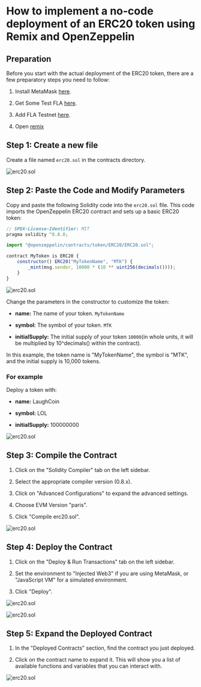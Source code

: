 # How to implement a no-code deployment of an ERC20 token using Remix and OpenZeppelin

## Preparation

Before you start with the actual deployment of the ERC20 token, there are a few preparatory steps you need to follow:

1. Install MetaMask [here](https://metamask.io/).

2. Get Some Test FLA [here](https://flafaucet.dev/).

3. Add FLA Testnet [here](/networks/rpc.mdx).

4. Open [remix](https://remix.ethereum.org/)

## Step 1: Create a new file

Create a file named `erc20.sol` in the contracts directory.

![erc20.sol](/images/erc20_1.png)

## Step 2: Paste the Code and Modify Parameters

Copy and paste the following Solidity code into the `erc20.sol` file. This code imports the OpenZeppelin ERC20 contract and sets up a basic ERC20 token:

``` js copy
// SPDX-License-Identifier: MIT
pragma solidity ^0.8.0;

import "@openzeppelin/contracts/token/ERC20/ERC20.sol";

contract MyToken is ERC20 {
    constructor() ERC20("MyTokenName", "MTK") {
        _mint(msg.sender, 10000 * (10 ** uint256(decimals())));
    }
}
```

![erc20.sol](/images/erc20_2.png)


Change the parameters in the constructor to customize the token:

- **name:** The name of your token. `MyTokenName`

- **symbol:** The symbol of your token. `MTK`

- **initialSupply:** The initial supply of your token `10000`(in whole units, it will be multiplied by 10^decimals() within the contract).

In this example, the token name is "MyTokenName", the symbol is "MTK", and the initial supply is 10,000 tokens.

### For example

Deploy a token with:

 - **name:** LaughCoin

 - **symbol:** LOL

- **initialSupply:** 100000000

![erc20.sol](/images/erc20_3.png)

## Step 3: Compile the Contract

1. Click on the "Solidity Compiler" tab on the left sidebar.

2. Select the appropriate compiler version (0.8.x).

3. Click on "Advanced Configurations" to expand the advanced settings.

4. Choose EVM Version "paris".

5. Click "Compile erc20.sol".

![erc20.sol](/images/erc20_4.png)

## Step 4: Deploy the Contract

1. Click on the "Deploy & Run Transactions" tab on the left sidebar.

2. Set the environment to "Injected Web3" if you are using MetaMask, or "JavaScript VM" for a simulated environment.

3. Click "Deploy".

![erc20.sol](/images/erc20_5.png)

![erc20.sol](/images/erc20_6.png)

## Step 5: Expand the Deployed Contract

1. In the "Deployed Contracts" section, find the contract you just deployed.

2. Click on the contract name to expand it. This will show you a list of available functions and variables that you can interact with.

![erc20.sol](/images/erc20_7.png)




